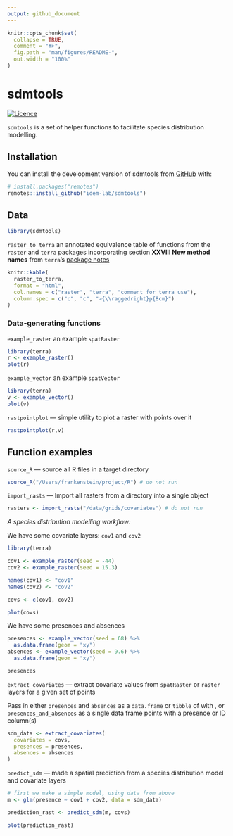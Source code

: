 ```yaml
---
output: github_document
---
```


<!-- README.md is generated from README.Rmd. Please edit that file -->

```r
knitr::opts_chunk$set(
  collapse = TRUE,
  comment = "#>",
  fig.path = "man/figures/README-",
  out.width = "100%"
)
```

# sdmtools

<!-- badges: start -->
[![Licence](https://img.shields.io/github/license/Ileriayo/markdown-badges?style=for-the-badge)](./LICENSE)
<!-- badges: end -->

`sdmtools` is a set of helper functions to facilitate species distribution modelling.

## Installation

You can install the development version of sdmtools from [GitHub](https://github.com/) with:

``` r
# install.packages("remotes")
remotes::install_github("idem-lab/sdmtools")
```

## Data
```r
library(sdmtools)
```


`raster_to_terra` an annotated equivalence table of functions from the `raster` and `terra` packages incorporating section **XXVIII New method names** from `terra`'s [package notes](https://cran.r-project.org/web/packages/terra/terra.pdf) 
```r
knitr::kable(
  raster_to_terra,
  format = "html",
  col.names = c("raster", "terra", "comment for terra use"),
  column.spec = c("c", "c", ">{\\raggedright}p{8cm}")
)

```


### Data-generating functions

`example_raster` an example `spatRaster`
```r
library(terra)
r <- example_raster()
plot(r)
```

`example_vector` an example `spatVector`
```r
library(terra)
v <- example_vector()
plot(v)
```


`rastpointplot` — simple utility to plot a raster with points over it
```r
rastpointplot(r,v)
```

## Function examples

`source_R` — source all R files in a target directory
```r
source_R("/Users/frankenstein/project/R") # do not run
```




`import_rasts` — Import all rasters from a directory into a single object
```r
rasters <- import_rasts("/data/grids/covariates") # do not run
```

*A species distribution modelling workflow:*

We have some covariate layers: `cov1` and `cov2`
```r
library(terra)

cov1 <- example_raster(seed = -44)
cov2 <- example_raster(seed = 15.3)

names(cov1) <- "cov1"
names(cov2) <- "cov2"

covs <- c(cov1, cov2)

plot(covs)
```

We have some presences and absences
```r
presences <- example_vector(seed = 68) %>%
  as.data.frame(geom = "xy")
absences <- example_vector(seed = 9.6) %>%
  as.data.frame(geom = "xy")

presences
```


`extract_covariates` — extract covariate values from `spatRaster` or `raster` layers for a given set of points

Pass in either `presences` and `absences` as a `data.frame` or `tibble` of with , or `presences_and_absences` as a single data frame points with a presence or ID column(s)
```r
sdm_data <- extract_covariates(
  covariates = covs,
  presences = presences,
  absences = absences
)
```

`predict_sdm` — made a spatial prediction from a species distribution model and covariate layers
```r
# first we make a simple model, using data from above
m <- glm(presence ~ cov1 + cov2, data = sdm_data)

prediction_rast <- predict_sdm(m, covs)

plot(prediction_rast)
```



